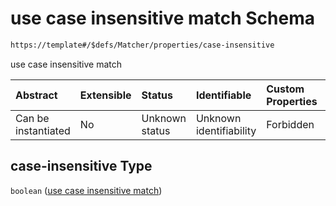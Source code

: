 # use case insensitive match Schema

```txt
https://template#/$defs/Matcher/properties/case-insensitive
```

use case insensitive match

| Abstract            | Extensible | Status         | Identifiable            | Custom Properties | Additional Properties | Access Restrictions | Defined In                                                                             |
| :------------------ | :--------- | :------------- | :---------------------- | :---------------- | :-------------------- | :------------------ | :------------------------------------------------------------------------------------- |
| Can be instantiated | No         | Unknown status | Unknown identifiability | Forbidden         | Allowed               | none                | [nuclei-schema.schema.json\*](../out/nuclei-schema.schema.json "open original schema") |

## case-insensitive Type

`boolean` ([use case insensitive match](nuclei-schema-defs-matcher-properties-use-case-insensitive-match))

